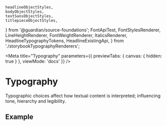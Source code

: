 	headlineObjectStyles,
	bodyObjectStyles,
	textSansObjectStyles,
	titlepieceObjectStyles,
} from '@guardian/source-foundations';
	FontApiTest,
	FontStylesRenderer,
	LineHeightRenderer,
	FontWeightRenderer,
	ItalicsRenderer,
	HeadlineTypographyTokens,
	HeadlineExistingApi,
} from './storybookTypographyRenderers';

<Meta
	title="Typography"
	parameters={{ previewTabs: { canvas: { hidden: true } }, viewMode: 'docs' }}
/>

# Typography

Typographic choices affect how textual content is interpreted; influencing tone,
hierarchy and legibility.

## Example

<Canvas>
	<Story name="headline tokens">
		<HeadlineTypographyTokens />
	</Story>
</Canvas>

<Canvas>
	<Story name="headline">
		<FontStylesRenderer fontName="headline" fontStyles={headlineObjectStyles} />
	</Story>
</Canvas>
